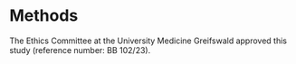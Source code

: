 # Methods

The Ethics Committee at the University Medicine Greifswald
approved this study (reference number: BB 102/23).
